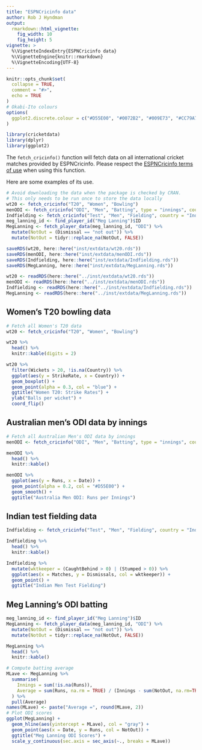 ```yaml
---
title: "ESPNCricinfo data"
author: Rob J Hyndman
output:
  rmarkdown::html_vignette:
    fig_width: 10
    fig_height: 5
vignette: >
  %\VignetteIndexEntry{ESPNCricinfo data}
  %\VignetteEngine{knitr::rmarkdown}
  %\VignetteEncoding{UTF-8}
---
```


```r
knitr::opts_chunk$set(
  collapse = TRUE,
  comment = "#>",
  echo = TRUE
)
# Okabi-Ito colours
options(
  ggplot2.discrete.colour = c("#D55E00", "#0072B2", "#009E73", "#CC79A7", "#E69F00", "#56B4E9", "#F0E442")
)
```

```r
library(cricketdata)
library(dplyr)
library(ggplot2)
```

The `fetch_cricinfo()` function will fetch data on all international cricket matches provided by ESPNCricinfo. Please respect the [ESPNCricinfo terms of use](https://www.espncricinfo.com/ci/content/site/company/terms_use.html) when using this function.

Here are some examples of its use.

```r
# Avoid downloading the data when the package is checked by CRAN.
# This only needs to be run once to store the data locally
wt20 <- fetch_cricinfo("T20", "Women", "Bowling")
menODI <- fetch_cricinfo("ODI", "Men", "Batting", type = "innings", country = "Australia")
Indfielding <- fetch_cricinfo("Test", "Men", "Fielding", country = "India")
meg_lanning_id <- find_player_id("Meg Lanning")$ID
MegLanning <- fetch_player_data(meg_lanning_id, "ODI") %>%
  mutate(NotOut = (Dismissal == "not out")) %>%
  mutate(NotOut = tidyr::replace_na(NotOut, FALSE))

saveRDS(wt20, here::here("inst/extdata/wt20.rds"))
saveRDS(menODI, here::here("inst/extdata/menODI.rds"))
saveRDS(Indfielding, here::here("inst/extdata/Indfielding.rds"))
saveRDS(MegLanning, here::here("inst/extdata/MegLanning.rds"))
```

```r
wt20 <- readRDS(here::here("../inst/extdata/wt20.rds"))
menODI <- readRDS(here::here("../inst/extdata/menODI.rds"))
Indfielding <- readRDS(here::here("../inst/extdata/Indfielding.rds"))
MegLanning <- readRDS(here::here("../inst/extdata/MegLanning.rds"))
```

## Women's T20 bowling data

```r
# Fetch all Women's T20 data
wt20 <- fetch_cricinfo("T20", "Women", "Bowling")
```

```r
wt20 %>%
  head() %>%
  knitr::kable(digits = 2)
```

```r
wt20 %>%
  filter(Wickets > 20, !is.na(Country)) %>%
  ggplot(aes(y = StrikeRate, x = Country)) +
  geom_boxplot() +
  geom_point(alpha = 0.3, col = "blue") +
  ggtitle("Women T20: Strike Rates") +
  ylab("Balls per wicket") +
  coord_flip()
```

## Australian men's ODI data by innings

```r
# Fetch all Australian Men's ODI data by innings
menODI <- fetch_cricinfo("ODI", "Men", "Batting", type = "innings", country = "Australia")
```

```r
menODI %>%
  head() %>%
  knitr::kable()
```

```r
menODI %>%
  ggplot(aes(y = Runs, x = Date)) +
  geom_point(alpha = 0.2, col = "#D55E00") +
  geom_smooth() +
  ggtitle("Australia Men ODI: Runs per Innings")
```

## Indian test fielding data

```r
Indfielding <- fetch_cricinfo("Test", "Men", "Fielding", country = "India")
```

```r
Indfielding %>%
  head() %>%
  knitr::kable()
```

```r
Indfielding %>%
  mutate(wktkeeper = (CaughtBehind > 0) | (Stumped > 0)) %>%
  ggplot(aes(x = Matches, y = Dismissals, col = wktkeeper)) +
  geom_point() +
  ggtitle("Indian Men Test Fielding")
```

## Meg Lanning's ODI batting

```r
meg_lanning_id <- find_player_id("Meg Lanning")$ID
MegLanning <- fetch_player_data(meg_lanning_id, "ODI") %>%
  mutate(NotOut = (Dismissal == "not out")) %>%
  mutate(NotOut = tidyr::replace_na(NotOut, FALSE))
```

```r
MegLanning %>%
  head() %>%
  knitr::kable()
```

```r
# Compute batting average
MLave <- MegLanning %>%
  summarise(
    Innings = sum(!is.na(Runs)),
    Average = sum(Runs, na.rm = TRUE) / (Innings - sum(NotOut, na.rm=TRUE))
  ) %>%
  pull(Average)
names(MLave) <- paste("Average =", round(MLave, 2))
# Plot ODI scores
ggplot(MegLanning) +
  geom_hline(aes(yintercept = MLave), col = "gray") +
  geom_point(aes(x = Date, y = Runs, col = NotOut)) +
  ggtitle("Meg Lanning ODI Scores") +
  scale_y_continuous(sec.axis = sec_axis(~., breaks = MLave))
```
